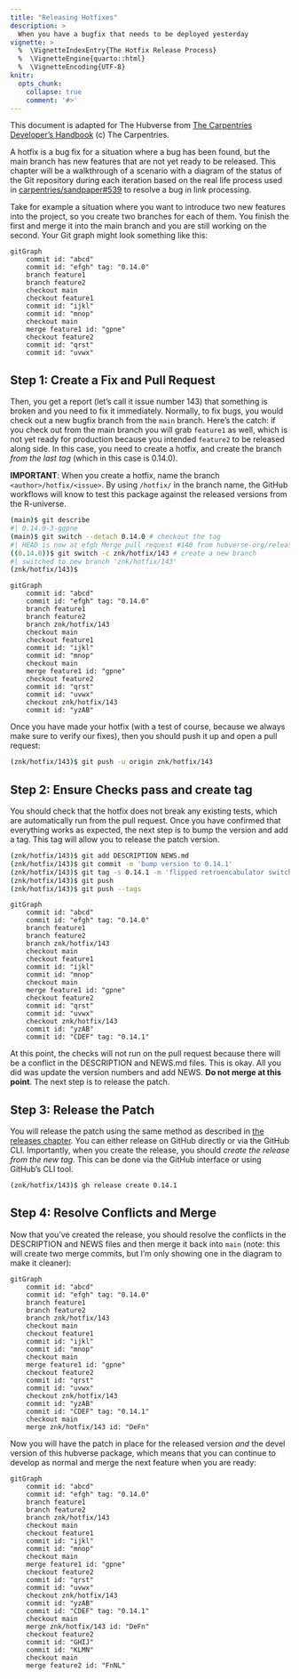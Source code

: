 ```yaml
---
title: "Releasing Hotfixes"
description: >
  When you have a bugfix that needs to be deployed yesterday
vignette: >
  %  \VignetteIndexEntry{The Hotfix Release Process}
  %  \VignetteEngine{quarto::html}
  %  \VignetteEncoding{UTF-8}
knitr:
  opts_chunk: 
    collapse: true
    comment: '#>'
---
```


This document is adapted for The Hubverse from [The Carpentries Developer’s Handbook](https://carpentries.github.io/workbench-dev/hotfixes.html) (c) The Carpentries.

A hotfix is a bug fix for a situation where a bug has been found, but the main
branch has new features that are not yet ready to be released. This chapter will
be a walkthrough of a scenario with a diagram of the status of the Git
repository during each iteration based on the real life process used in
[carpentries/sandpaper#539](https://github.com/carpentries/sandpaper/pull/539)
to resolve a bug in link processing.

Take for example a situation where you want to introduce two new features into
the project, so you create two branches for each of them. You finish the first
and merge it into the main branch and you are still working on the second. Your
Git graph might look something like this:


```mermaid
gitGraph
    commit id: "abcd"
    commit id: "efgh" tag: "0.14.0"
    branch feature1
    branch feature2
    checkout main
    checkout feature1
    commit id: "ijkl"
    commit id: "mnop"
    checkout main
    merge feature1 id: "gpne"
    checkout feature2
    commit id: "qrst"
    commit id: "uvwx"
```


## Step 1: Create a Fix and Pull Request

Then, you get a report (let's call it issue number 143) that something is broken
and you need to fix it immediately. Normally, to fix bugs, you would check out a
new bugfix branch from the `main` branch. Here's the catch: if you check out
from the main branch you will grab `feature1` as well, which is not yet ready
for production because you intended `feature2` to be released along side. In
this case, you need to create a hotfix, and create the branch _from the last
tag_ (which in this case is 0.14.0).

**IMPORTANT**: When you create a hotfix, name the branch 
`<author>/hotfix/<issue>`. By using `/hotfix/` in the branch name, the GitHub
workflows will know to test this package against the released versions from the
R-universe.

```sh
(main)$ git describe
#| 0.14.0-3-ggpne
(main)$ git switch --detach 0.14.0 # checkout the tag
#| HEAD is now at efgh Merge pull request #140 from hubverse-org/release-0.14.0
((0.14.0))$ git switch -c znk/hotfix/143 # create a new branch
#| switched to new branch 'znk/hotfix/143'
(znk/hotfix/143)$
```

```mermaid
gitGraph
    commit id: "abcd"
    commit id: "efgh" tag: "0.14.0"
    branch feature1
    branch feature2
    branch znk/hotfix/143
    checkout main
    checkout feature1
    commit id: "ijkl"
    commit id: "mnop"
    checkout main
    merge feature1 id: "gpne"
    checkout feature2
    commit id: "qrst"
    commit id: "uvwx"
    checkout znk/hotfix/143
    commit id: "yzAB"
```


Once you have made your hotfix (with a test of course, because we always make
sure to verify our fixes), then you should push it up and open a pull request:

```sh
(znk/hotfix/143)$ git push -u origin znk/hotfix/143
```

## Step 2: Ensure Checks pass and create tag

You should check that the hotfix does not break any existing tests, which are
automatically run from the pull request. Once you have confirmed that
everything works as expected, the next step is to bump the version and add a
tag. This tag will allow you to release the patch version.

```sh
(znk/hotfix/143)$ git add DESCRIPTION NEWS.md
(znk/hotfix/143)$ git commit -m 'bump version to 0.14.1'
(znk/hotfix/143)$ git tag -s 0.14.1 -m 'flipped retroencabulator switch option'
(znk/hotfix/143)$ git push
(znk/hotfix/143)$ git push --tags
```


```mermaid
gitGraph
    commit id: "abcd"
    commit id: "efgh" tag: "0.14.0"
    branch feature1
    branch feature2
    branch znk/hotfix/143
    checkout main
    checkout feature1
    commit id: "ijkl"
    commit id: "mnop"
    checkout main
    merge feature1 id: "gpne"
    checkout feature2
    commit id: "qrst"
    commit id: "uvwx"
    checkout znk/hotfix/143
    commit id: "yzAB"
    commit id: "CDEF" tag: "0.14.1"
```

At this point, the checks will not run on the pull request because there will be
a conflict in the DESCRIPTION and NEWS.md files. This is okay. All you did was
update the version numbers and add NEWS. **Do not merge at this point**. The
next step is to release the patch.

## Step 3: Release the Patch

You will release the patch using the same method as described in [the releases
chapter](releases). You can either release on GitHub directly or via the GitHub
CLI. Importantly, when you create the release, you should _create the release
from the new tag_. This can be done via the GitHub interface or using GitHub's
CLI tool.

```sh
(znk/hotfix/143)$ gh release create 0.14.1
```

## Step 4: Resolve Conflicts and Merge

Now that you've created the release, you should resolve the conflicts in the
DESCRIPTION and NEWS files and then merge it back into `main` (note: this will
create two merge commits, but I'm only showing one in the diagram to make it
cleaner):

```mermaid
gitGraph
    commit id: "abcd"
    commit id: "efgh" tag: "0.14.0"
    branch feature1
    branch feature2
    branch znk/hotfix/143
    checkout main
    checkout feature1
    commit id: "ijkl"
    commit id: "mnop"
    checkout main
    merge feature1 id: "gpne"
    checkout feature2
    commit id: "qrst"
    commit id: "uvwx"
    checkout znk/hotfix/143
    commit id: "yzAB"
    commit id: "CDEF" tag: "0.14.1"
    checkout main
    merge znk/hotfix/143 id: "DeFn"
```

Now you will have the patch in place for the released version _and_ the devel
version of this hubverse package, which means that you can continue to develop
as normal and merge the next feature when you are ready:

```mermaid
gitGraph
    commit id: "abcd"
    commit id: "efgh" tag: "0.14.0"
    branch feature1
    branch feature2
    branch znk/hotfix/143
    checkout main
    checkout feature1
    commit id: "ijkl"
    commit id: "mnop"
    checkout main
    merge feature1 id: "gpne"
    checkout feature2
    commit id: "qrst"
    commit id: "uvwx"
    checkout znk/hotfix/143
    commit id: "yzAB"
    commit id: "CDEF" tag: "0.14.1"
    checkout main
    merge znk/hotfix/143 id: "DeFn"
    checkout feature2
    commit id: "GHIJ"
    commit id: "KLMN"
    checkout main
    merge feature2 id: "FnNL"
```
